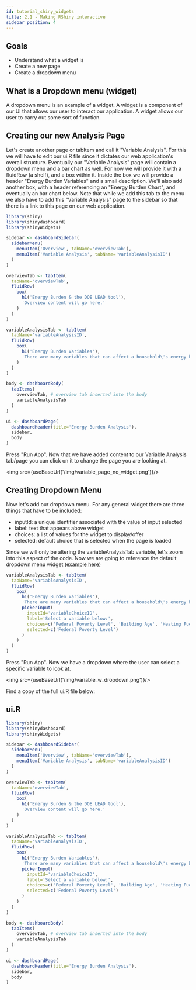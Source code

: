 ```yaml
---
id: tutorial_shiny_widgets
title: 2.1 - Making RShiny interactive
sidebar_position: 4
---
```


## Goals
- Understand what a widget is
- Create a new page
- Create a dropdown menu

## What is a Dropdown menu (widget)

A dropdown menu is an example of a widget. A widget is a component of our UI that allows our user to interact our application. A widget allows our user to carry out some sort of function.

## Creating our new Analysis Page

Let's create another page or tabItem and call it "Variable Analysis". For this we will have to edit our ui.R file since it dictates our web application's overall structure. Eventually our "Variable Analysis" page will contain a dropdown menu and a bar chart as well. For now we will provide it with a fluidRow (a shelf), and a box within it. Inside the box we will provide a header "Energy Burden Variables" and a small description. We'll also add another box, with a header referencing an "Energy Burden Chart", and eventually an bar chart below. Note that while we add this tab to the menu we also have to add this "Variable Analysis" page to the sidebar so that there is a link to this page on our web application.

```r
library(shiny)
library(shinydashboard)
library(shinyWidgets)

sidebar <- dashboardSidebar(
  sidebarMenu(
    menuItem('Overview', tabName='overviewTab'),
    menuItem('Variable Analysis', tabName='variableAnalysisID')
  )
)

overviewTab <- tabItem(
  tabName='overviewTab',
  fluidRow(
    box(
      h1('Energy Burden & the DOE LEAD tool'),
      'Overview content will go here.'
    )
  )
)

variableAnalysisTab <- tabItem(
  tabName='variableAnalysisID',
  fluidRow(
    box(
      h1('Energy Burden Variables'),
      'There are many variables that can affect a household\'s energy burden. Use the drop down menu below to explore the impact of some of these variables.'
    )
  )
)

body <- dashboardBody(
  tabItems(
    overviewTab, # overview tab inserted into the body
    variableAnalysisTab
  )
)

ui <- dashboardPage(
  dashboardHeader(title='Energy Burden Analysis'),
  sidebar,
  body
)
```

Press "Run App". Now that we have added content to our Variable Analysis tab/page you can click on it to change the page you are looking at.

<img src={useBaseUrl('/img/variable_page_no_widget.png')}/>

## Creating Dropdown Menu

Now let's add our dropdown menu. For any general widget there are three things that have to be included:
- inputId: a unique identifier associated with the value of input selected
- label: text that appears above widget
- choices: a list of values for the widget to display/offer
- selected: default choice that is selected when the page is loaded

Since we will only be altering the variableAnalysisTab variable, let's zoom into this aspect of the code. Now we are going to reference the default dropdown menu widget <a href='http://shinyapps.dreamrs.fr/shinyWidgets/'>(example here)</a>

```r
variableAnalysisTab <- tabItem(
  tabName='variableAnalysisID',
  fluidRow(
    box(
      h1('Energy Burden Variables'),
      'There are many variables that can affect a household\'s energy burden. Use the drop down menu below to explore the impact of some of these variables.',
      pickerInput(
        inputId='variableChoiceID',
        label='Select a variable below:',
        choices=c('Federal Poverty Level', 'Building Age', 'Heating Fuel', 'Building Type', 'Rent/Own'),
        selected=c('Federal Poverty Level')
      )
    )
  )
)
```
Press "Run App". Now we have a dropdown where the user can select a specific variable to look at.

<img src={useBaseUrl('/img/variable_w_dropdown.png')}/>

Find a copy of the full ui.R file below:

## ui.R

```r
library(shiny)
library(shinydashboard)
library(shinyWidgets)

sidebar <- dashboardSidebar(
  sidebarMenu(
    menuItem('Overview', tabName='overviewTab'),
    menuItem('Variable Analysis', tabName='variableAnalysisID')
  )
)

overviewTab <- tabItem(
  tabName='overviewTab',
  fluidRow(
    box(
      h1('Energy Burden & the DOE LEAD tool'),
      'Overview content will go here.'
    )
  )
)

variableAnalysisTab <- tabItem(
  tabName='variableAnalysisID',
  fluidRow(
    box(
      h1('Energy Burden Variables'),
      'There are many variables that can affect a household\'s energy burden. Use the drop down menu below to explore the impact of some of these variables.',
      pickerInput(
        inputId='variableChoiceID',
        label='Select a variable below:',
        choices=c('Federal Poverty Level', 'Building Age', 'Heating Fuel', 'Building Type', 'Rent/Own'),
        selected=c('Federal Poverty Level')
      )
    )
  )
)

body <- dashboardBody(
  tabItems(
    overviewTab, # overview tab inserted into the body
    variableAnalysisTab
  )
)

ui <- dashboardPage(
  dashboardHeader(title='Energy Burden Analysis'),
  sidebar,
  body
)
```